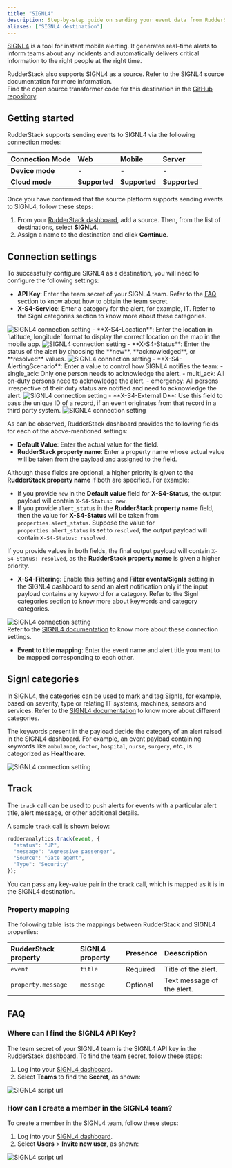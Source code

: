 ```yaml
---
title: "SIGNL4"
description: Step-by-step guide on sending your event data from RudderStack to SIGNL4.
aliases: ["SIGNL4 destination"]
---
```


[SIGNL4](https://www.signl4.com/) is a tool for instant mobile alerting. It generates real-time alerts to inform teams about any incidents and automatically delivers critical information to the right people at the right time.

<div class="successBlock">
RudderStack also supports SIGNL4 as a source. Refer to the <Link to="/sources/event-streams/cloud-apps/signl4/">SIGNL4 source</Link> documentation for more information.
</div>

<div class="infoBlock">
Find the open source transformer code for this destination in the <a href="https://github.com/rudderlabs/rudder-transformer/tree/master/v0/destinations/signl4">GitHub repository</a>.
</div>

## Getting started

RudderStack supports sending events to SIGNL4 via the following <a href="https://rudderstack.com/docs/rudderstack-cloud/rudderstack-connection-modes/">connection modes</a>:

| **Connection Mode** | **Web** | **Mobile** | **Server** |
| :--- | :--- | :--- | :--- |
| **Device mode** | -  | - | - |
| **Cloud mode** | **Supported**  | **Supported** | **Supported** |

Once you have confirmed that the source platform supports sending events to SIGNL4, follow these steps:

1. From your [RudderStack dashboard](https://app.rudderstack.com/), add a source. Then, from the list of destinations, select **SIGNL4**.
2. Assign a name to the destination and click **Continue**.

## Connection settings

To successfully configure SIGNL4 as a destination, you will need to configure the following settings:

- **API Key**: Enter the team secret of your SIGNL4 team. Refer to the <a href="#faq">FAQ</a> section to know about how to obtain the team secret.
- **X-S4-Service**: Enter a category for the alert, for example, IT. Refer to the <Link to="#signl-categories">Signl categories</Link> section to know more about these categories.
<img src="../../assets/event-stream-destinations/signl4-connection-settings-2.png" alt="SIGNL4 connection setting"/>
- **X-S4-Location**: Enter the location in `latitude, longitude` format to display the correct location on the map in the mobile app.
<img src="../../assets/event-stream-destinations/signl4-connection-settings.png" alt="SIGNL4 connection setting"/>
- **X-S4-Status**: Enter the status of the alert by choosing the **new**, **acknowledged**, or **resolved** values.
<img src="../../assets/event-stream-destinations/signl4-conn-settings-3.png" alt="SIGNL4 connection setting"/>
- **X-S4-AlertingScenario**: Enter a value to control how SIGNL4 notifies the team:
  - single_ack: Only one person needs to acknowledge the alert.
  - multi_ack: All on-duty persons need to acknowledge the alert. 
  - emergency: All persons irrespective of their duty status are notified and need to acknowledge the alert.
<img src="../../assets/event-stream-destinations/signl4-conn-settings-2.png" alt="SIGNL4 connection setting"/>
- **X-S4-ExternalID**: Use this field to pass the unique ID of a record, if an event originates from that record in a third party system. 
<img src="../../assets/event-stream-destinations/signl4-conn-settings-5.png" alt="SIGNL4 connection setting"/>

As can be observed, RudderStack dashboard provides the following fields for each of the above-mentioned settings:

- **Default Value**: Enter the actual value for the field.
- **RudderStack property name**: Enter a property name whose actual value will be taken from the payload and assigned to the field.

Although these fields are optional, a higher priority is given to the **RudderStack property name** if both are specified. For example:
- If you provide `new` in the **Default value** field for **X-S4-Status**, the output payload will contain `X-S4-Status: new`.
- If you provide `alert_status` in the **RudderStack property name** field, then the value for **X-S4-Status** will be taken from `properties.alert_status`. Suppose the value for `properties.alert_status` is set to `resolved`, the output payload will contain `X-S4-Status: resolved`.

If you provide values in both fields, the final output payload will contain `X-S4-Status: resolved`, as the **RudderStack property name** is given a higher priority.

- **X-S4-Filtering**: Enable this setting and **Filter events/Signls** setting in the SIGNL4 dashboard to send an alert notification only if the input payload contains any keyword for a category. Refer to the <Link to="#signl-categories">Signl categories</Link> section to know more about keywords and category categories.
<img src="../../assets/event-stream-destinations/signl4-conn-settings-4.png" alt="SIGNL4 connection setting"/>

<div class="infoBlock">
Refer to the <a href="https://connect.signl4.com/webhook/docs/index.html">SIGNL4 documentation</a> to know more about these connection settings.
</div>

- **Event to title mapping**: Enter the event name and alert title you want to be mapped corresponding to each other.


## Signl categories

In SIGNL4, the categories can be used to mark and tag Signls, for example, based on severity, type or relating IT systems, machines, sensors and services. Refer to the [SIGNL4 documentation](https://account.signl4.com/manage/Category) to know more about different categories.

The keywords present in the payload decide the category of an alert raised in the SIGNL4 dashboard. For example, an event payload containing keywords like `ambulance`, `doctor`, `hospital`, `nurse`, `surgery`, etc., is categorized as **Healthcare**.

<img src="../../assets/event-stream-destinations/categories-signl4.png" alt="SIGNL4 connection setting"/>

## Track

The <Link to="/event-spec/standard-events/track">`track`</Link> call can be used to push alerts for events with a particular alert title, alert message, or other additional details.

A sample `track` call is shown below:

```javascript
rudderanalytics.track(event, {
  "status": "UP",
  "message": "Agressive passenger",
  "Source": "Gate agent",
  "Type": "Security"
});
```

You can pass any key-value pair in the `track` call, which is mapped as it is in the SIGNL4 destination.

### Property mapping

The following table lists the mappings between RudderStack and SIGNL4 properties:

| RudderStack property | SIGNL4 property | Presence | Deescription | 
| :----------------- | :--------------- |:--------------- |:--------------- |
| `event`     | `title`      | Required | Title of the alert. |
| `property.message`   | `message`     | Optional  | Text message of the alert. |

## FAQ

### Where can I find the SIGNL4 API Key?

The team secret of your SIGNL4 team is the SIGNL4 API key in the RudderStack dashboard. To find the team secret, follow these steps:

1. Log into your [SIGNL4 dashboard](https://connect.signl4.com/).
2. Select **Teams** to find the **Secret**, as shown:

<img src="../../assets/event-stream-destinations/signl-dashboard-2.png" alt="SIGNL4 script url"/>

### How can I create a member in the SIGNL4 team?

To create a member in the SIGNL4 team, follow these steps:
1. Log into your [SIGNL4 dashboard](https://connect.signl4.com/).
2. Select **Users** > **Invite new user**, as shown:

<img src="../../assets/event-stream-destinations/signl-dashboard-1.png" alt="SIGNL4 script url"/>